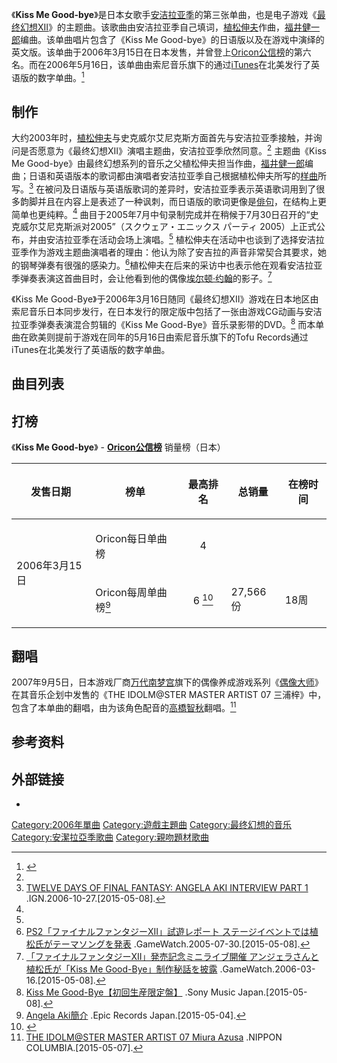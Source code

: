 {{Infobox song
| name       = Kiss Me Good-bye
| type       = [[单曲|单曲]]
| artist     = [[安潔拉亞季|安潔拉亞季]]
| from_album = {{le|Home (安洁拉亚季专辑)|Home (Angela Aki album)}}
| cover      = Kissmegoodbyeff12.jpg
| cover_size = 180px
<!-- 未知參數 | background = orange -->
| released   = 2006年3月15日
| format     = CD单曲<br>数字单曲
| recorded   = 2005
| genre      = [[J-pop|J-pop]]
| length     = 19:59（日版）<br>19:41（美版）
| label      = [[日本索尼音樂娛樂|索尼音乐日本]]<br>{{le|Tofu Records|Tofu Records}}（北美）
| producer   = {{tsl|ja|松岡モトキ|松岡基樹}}
| writer     = [[植松伸夫|植松伸夫]]<ref>[http://www.angela-aki.com/bio/index.html Angela Aki Biography] {{Wayback|url=http://www.angela-aki.com/bio/index.html |date=20150419064221 }}.Angela Aki Official Website.[2015-05-04].</ref>
| prev_title = {{tsl|ja|心の戦士|心之战士}}
| prev_year  = 2006
| next_title = {{le|This Love|This Love (Angela Aki song)}}
| next_year  = 2006
}}
《'''Kiss Me Good-bye'''》是日本女歌手[[安洁拉亚季|安洁拉亚季]]的第三张单曲，也是电子游戏《[[最终幻想XII|最终幻想XII]]》的主题曲。该歌曲由安洁拉亚季自己填词，[[植松伸夫|植松伸夫]]作曲，[[福井健一郎|福井健一郎]]编曲。该单曲唱片包含了《Kiss Me Good-bye》的日语版以及在游戏中演绎的英文版。该单曲于2006年3月15日在日本发售，并曾登上[[Oricon公信榜|Oricon公信榜]]的第六名。而在2006年5月16日，该单曲由索尼音乐旗下的{{le|Tofu Records|Tofu Records}}通过[[iTunes|iTunes]]在北美发行了英语版的数字单曲。<ref>{{cite web |title=Angela Aki Official Web Site |url=http://www.angela-aki.com/ |accessdate=2008-04-08 |archiveurl=https://web.archive.org/web/20121027105623/http://www.angela-aki.com/ |archivedate=2012-10-27 |deadurl=yes }}</ref>

== 制作 ==
大约2003年时，[[植松伸夫|植松伸夫]]与史克威尔艾尼克斯方面首先与安洁拉亚季接触，并询问是否愿意为《最终幻想XII》演唱主题曲，安洁拉亚季欣然同意。<ref name="IGNInterviewP1"/> 主题曲《Kiss Me Good-bye》由最终幻想系列的音乐之父植松伸夫担当作曲，[[福井健一郎|福井健一郎]]编曲；日语和英语版本的歌词都由演唱者安洁拉亚季自己根据植松伸夫所写的[[樣本唱片|样曲]]所写。<ref name="IGNInterviewP1">[http://uk.ign.com/articles/2006/10/27/twelve-days-of-final-fantasy-angela-aki-interview-part-1 TWELVE DAYS OF FINAL FANTASY: ANGELA AKI INTERVIEW PART 1] {{Wayback|url=http://uk.ign.com/articles/2006/10/27/twelve-days-of-final-fantasy-angela-aki-interview-part-1 |date=20191018011047 }}.IGN.2006-10-27.[2015-05-08].</ref> 在被问及日语版与英语版歌词的差异时，安洁拉亚季表示英语歌词用到了很多韵脚并且在内容上是表述了一种讽刺，而日语版的歌词更像是[[俳句|俳句]]，在结构上更简单也更纯粹。<ref name="IGNInterviewP1"/> 曲目于2005年7月中旬录制完成并在稍候于7月30日召开的“史克威尔艾尼克斯派对2005”（スクウェア・エニックス パーティ 2005）上正式公布，并由安洁拉亚季在活动会场上演唱。<ref name="se2005"/> 植松伸夫在活动中也谈到了选择安洁拉亚季作为游戏主题曲演唱者的理由：他认为除了安吉拉的声音非常契合其要求，她的钢琴弹奏有很强的感染力。<ref name="se2005">[http://game.watch.impress.co.jp/docs/20050730/ffxii.htm PS2「ファイナルファンタジーXII」試遊レポート ステージイベントでは植松氏がテーマソングを発表] {{Wayback|url=http://game.watch.impress.co.jp/docs/20050730/ffxii.htm |date=20200922051514 }}.GameWatch.2005-07-30.[2015-05-08].</ref>植松伸夫在后来的采访中也表示他在观看安洁拉亚季弹奏表演这首曲目时，会让他看到他的偶像[[埃尔顿·约翰|埃尔顿·约翰]]的影子。<ref>[http://game.watch.impress.co.jp/docs/20060316/fflive.htm 「ファイナルファンタジーXII」発売記念ミニライブ開催 アンジェラさんと植松氏が「Kiss Me Good-Bye」制作秘話を披露] {{Wayback|url=http://game.watch.impress.co.jp/docs/20060316/fflive.htm |date=20190619175337 }}.GameWatch.2006-03-16.[2015-05-08].</ref> 


《Kiss Me Good-Bye》于2006年3月16日随同《最终幻想XII》游戏在日本地区由索尼音乐日本同步发行，在日本发行的限定版中包括了一张由游戏CG动画与安洁拉亚季弹奏表演混合剪辑的《Kiss Me Good-Bye》音乐录影带的DVD。<ref>[http://www.sonymusic.co.jp/Music/Arch/ES/AngelaAki/ESCL-2808/index.html Kiss Me Good-Bye【初回生産限定盤】] {{Wayback|url=http://www.sonymusic.co.jp/Music/Arch/ES/AngelaAki/ESCL-2808/index.html |date=20190608135524 }}.Sony Music Japan.[2015-05-08].</ref> 而本单曲在欧美则提前于游戏在同年的5月16日由索尼音乐旗下的Tofu Records通过iTunes在北美发行了英语版的数字单曲。

== 曲目列表 ==
{{tracklist
| collapsed       = 
| headline        = CD：日本版
| extra_column    = 编曲
| total_length    =

| title1          = Kiss Me Good-Bye 
| note1           = 日语
| lyrics1         = [[安洁拉亚季|安洁拉亚季]]
| music1          = [[植松伸夫|植松伸夫]]
| extra1          = [[安洁拉亚季|安洁拉亚季]]，{{tsl|ja|松岡モトキ|松岡基樹}}
| length1         = 5:13

| title2          = Santa Fé
| lyrics2         = 安洁拉亚季
| music2          = 安洁拉亚季
| extra2          = 安洁拉亚季，松岡基樹
| length2         = 4:59

| title3          = {{tsl|ja|青い影}}<small>（A Whiter Shade of Pale）</small>
| note3           = 翻唱
| lyrics3         = {{le|基斯·里德|Keith Reid}}
| music3          = {{le|加里·布鲁克|Gary Brooker}}，{{le|马修·费舍尔|Matthew Fisher}}
| extra3          = 安洁拉亚季，松岡基樹
| length3         = 4:49

| title4          = Kiss Me Good-Bye -Featured in ''Final Fantasy XII''-
| note4           = 英语
| lyrics4         = 安洁拉亚季
| music4          = 植松伸夫
| extra4          = 福井健一郎
| length4         = 4:58
}}
{{tracklist
| collapsed       = 
| headline        = CD：北美版
| extra_column    = 编曲
| total_length    =

| title1          = Kiss Me Good-Bye
| note1           = 英语
| lyrics1         = 
| music1          = 
| extra1          = 
| length1         = 4:58

| title2          = Santa Fé
| lyrics2         =
| music2          =
| extra2          =
| length2         = 4:59

| title3          = Eyes On Me
| lyrics3         = 染谷和美
| music3          = 植松伸夫
| extra3          = 安洁拉亚季，松岡基樹
| length3         = 4:31

| title4          = Kiss Me Good-Bye 
| note4           = 日语
| lyrics4         =
| music4          =
| extra4          =
| length4         = 5:13
}}

{{Tracklist
| collapsed       = 
| headline        = DVD
| extra_column    = 导演
| total_length    =

| title1          = Kiss Me Good-Bye
| note1           = 《Final Fantasy XII》 + 安洁拉亚季 联合音乐录像带
| extra1          =
| length1         = 
}}

== 打榜 ==
《'''Kiss Me Good-bye'''》 - '''[[Oricon公信榜|Oricon公信榜]]''' 销量榜（日本）
{| class="wikitable"
!发售日期
!榜单
!最高排名
!总销量
!在榜时间
|-
|rowspan="2"|2006年3月15日
|Oricon每日单曲榜
|align="center"|4
|
|
|-
|Oricon每周单曲榜<ref>[http://www.epic-jp.net/ch/AngelaAki/bio.html Angela Aki簡介] {{Wayback|url=http://www.epic-jp.net/ch/AngelaAki/bio.html |date=20160304121632 }}.Epic Records Japan.[2015-05-04].</ref>
|align="center"|6 <ref>{{cite web |url=http://www.oricon.co.jp/prof/artist/364306/products/music/638648/1/ |publisher=[[Oricon|Oricon]] |title=ja:Ｋｉｓｓ　Ｍｅ　Ｇｏｏｄ－Ｂｙｅ |accessdate=2010-06-24 |archiveurl=https://web.archive.org/web/20121022015806/http://www.oricon.co.jp/prof/artist/364306/products/music/638648/1/ |archivedate=2012-10-22 |deadurl=yes }}</ref>
|27,566份
|18周
|}

== 翻唱 ==
2007年9月5日，日本游戏厂商[[万代南梦宫|万代南梦宫]]旗下的偶像养成游戏系列《[[偶像大师|偶像大师]]》在其音乐企划中发售的《THE IDOLM@STER MASTER ARTIST 07 三浦梓》中，包含了本单曲的翻唱，由为该角色配音的[[高橋智秋|高橋智秋]]翻唱。<ref>[http://columbia.jp/idolmaster/2007new/COCX-34393.html THE IDOLM@STER MASTER ARTIST 07 Miura Azusa] {{Wayback|url=http://columbia.jp/idolmaster/2007new/COCX-34393.html |date=20190707131842 }}.NIPPON COLUMBIA.[2015-05-07].</ref>

== 参考资料 ==
{{reflist}}
== 外部链接 ==
* {{Official|http://www.sonymusic.co.jp/Music/Arch/ES/AngelaAki/ESCL-2810/index.html}}{{ja}}

{{DEFAULTSORT:Kiss Me Good-bye}}
[[Category:2006年單曲|Category:2006年單曲]]
[[Category:遊戲主題曲|Category:遊戲主題曲]]
[[Category:最终幻想的音乐|Category:最终幻想的音乐]]
[[Category:安潔拉亞季歌曲|Category:安潔拉亞季歌曲]]
[[Category:親吻題材歌曲|Category:親吻題材歌曲]]